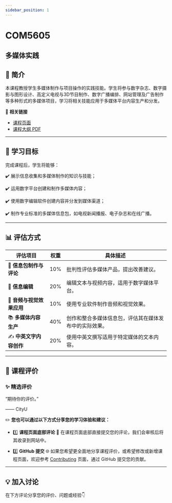 ```yaml
---
sidebar_position: 1
---
```


# COM5605
## 多媒体实践

## **📘 简介**
本课程教授学生多媒体制作与项目操作的实践技能。学生将参与数字杂志、数字摄影与图形设计、高定义电视与3D节目制作、数字广播编排、网站管理及广告制作等多种形式的多媒体项目，学习将相关技能应用于多媒体平台内容生产和分发。

🔗 **相关链接**
- [课程页面](https://www.cityu.edu.hk/catalogue/pg/202425/course/COM5605.htm)
- [课程大纲 PDF](https://www.cityu.edu.hk/catalogue/pg/202425/course/COM5605.pdf)

---

## **🎯 学习目标**

完成课程后，学生将能够：

✔️ 展示信息收集和多媒体制作的知识与技能；

✔️ 运用数字平台创建和制作多媒体内容；

✔️ 使用数字编辑软件创建内容并分发到媒体渠道；

✔️ 制作专业标准的多媒体信息包，如电视新闻播报、电子杂志和在线广播。

---

## **📊 评估方式**

| **评估项目**                                | **权重** | **具体描述**                                                                                       |
|--------------------------------------------|---------|---------------------------------------------------------------------------------------------------|
| 📑 **信息包制作与评论**                     | 10%     | 批判性评估多媒体产品，提出改善建议。                                                                |
| 📝 **信息编辑**                              | 20%     | 编辑文本与视频内容，适用于数字媒体平台。                                                              |
| 🎨 **音频与视觉效果应用**                    | 10%     | 使用专业软件制作音频和视觉效果。                                                                    |
| 📚 **多媒体内容生产**                        | 40%     | 创作和整合多媒体信息包，评估其在媒体发布中的实际效果。                                                 |
| ✍️ **中英文字内容创作**                      | 20%     | 使用中英文撰写适用于特定媒体的文本内容。                                                             |

---

## **💬 课程评价**

### ✨ **精选评价**
<div className={commentStyles.commentBox}>
    <p className={commentStyles.commentText}>
        “期待你的评价。”
    </p>
    <p className={commentStyles.commentAuthor}>—— CityU</p>
</div>

✏️ **您也可以通过以下方式分享您的学习体验和建议：**

- 1️⃣ **课程页面底部评论**
💬 在课程页面底部直接提交您的评论，我们会审核后将其收录到网站中。

- 2️⃣ **GitHub 提交**
🌐 如果您希望更全面地分享课程评价，或希望修改或新增课程页面，欢迎参考 [Contributing](/contributing) 页面，通过 GitHub 提交您的贡献。

---

## **💡 加入讨论**

在下方评论分享您的评价、问题或经验👇
<Utterances />
